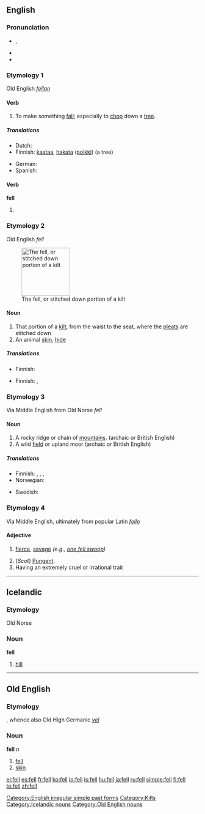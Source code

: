 {{wikipedia|dab=fell (disambiguation)|fell}}
{{also|Fell}}
==English==

{{rank|mean|manner|following|386|fell|different|care|war}}

===Pronunciation===
* {{IPA|/fɛl/}}, {{SAMPA|/fEl/}}
* {{audio|en-us-fell.ogg|Audio (US)}}
* {{rhymes|ɛl}}

===Etymology 1===
Old English ''[[fellan]]''

====Verb====
{{en-verb}}

# {{transitive}} To make something [[fall]]; especially to [[chop]] down a [[tree]].

=====Translations=====
{{trans-top|to make something fall}}
* Dutch: {{t+|nl|vellen}}
* Finnish: [[kaataa]], [[hakata]] ([[poikki]]) (a tree)
{{trans-mid}}
* German: {{t+|de|fällen}}
* Spanish: {{t+|es|talar}}
{{trans-bottom}}

====Verb====
'''fell'''

# {{simple past of|fall}}

===Etymology 2===
Old English ''fell''

[[Image:Kilt_stitching_001.jpg|thumb|right|125px|The fell, or stitched down portion of a kilt]]

====Noun====
{{en-noun}}

# That portion of a [[kilt]], from the waist to the seat, where the [[pleat]]s are stitched down
# An animal [[skin]], [[hide]]

=====Translations=====
{{trans-top|portion of a kilt}}
* Finnish: {{t+|fi|vyötärö}}
{{trans-mid}}
{{trans-bottom}}

{{trans-top|animal hide}}
* Finnish: {{t-|fi|talja}}, {{t+|fi|vuota}}
{{trans-mid}}
{{trans-bottom}}

{{wikipedia}}

===Etymology 3===
Via Middle English from Old Norse ''fell''

====Noun====
{{en-noun}}

# A rocky ridge or chain of [[mountain]]s.  (archaic or British English)
# A wild [[field]] or upland moor (archaic or British English)

=====Translations=====
{{trans-top|rocky ridge}}
* Finnish: {{t+|fi|tunturi}}, {{t-|fi|kukkula}}, {{t+|fi|vaara}}, {{t+|fi|mäki}}
* Norwegian: {{t+|no|fjell|n}}
{{trans-mid}}
* Swedish: {{t+|sv|fjäll|n}}
{{trans-bottom}}

{{trans-top|wild field or upland moor}}
{{trans-mid}}
{{trans-bottom}}

===Etymology 4===
Via Middle English, ultimately from popular Latin ''[[fello]]''

====Adjective====
{{en-adj|feller|fellest}}

# {{archaic}} [[fierce]], [[savage]] ''(e.g., [[one fell swoop]])''
# (''Scot'') [[pungent|Pungent]].
# Having an extremely cruel or irrational trait

[[Category:English irregular simple past forms]]
[[Category:Kilts]]

----

==Icelandic==

===Etymology===
Old Norse

===Noun===
'''fell''' {{n}}

# [[hill]]

[[Category:Icelandic nouns]]

----

==Old English==

===Etymology===
{{proto|lang=ang|Germanic|fellam}}, whence also Old High Germanic ''[[vel]]''

===Noun===
'''fell''' ''n''

# [[fell]]
# [[skin]]

[[Category:Old English nouns]]

[[el:fell]]
[[es:fell]]
[[fr:fell]]
[[ko:fell]]
[[io:fell]]
[[is:fell]]
[[hu:fell]]
[[ja:fell]]
[[ru:fell]]
[[simple:fell]]
[[fi:fell]]
[[te:fell]]
[[zh:fell]]